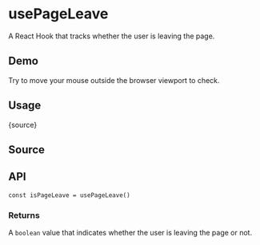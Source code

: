 # usePageLeave


<HooksType category="Sensors" />

A React Hook that tracks whether the user is leaving the page.

## Demo

Try to move your mouse outside the browser viewport to check.


<App />

## Usage


<RawCode>{source}</RawCode>

## Source


<Source />

## API

```tsx
const isPageLeave = usePageLeave()
```

### Returns

A `boolean` value that indicates whether the user is leaving the page or not.
